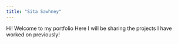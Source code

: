 ```yaml
---
title: "Sita Sawhney"
---
```


Hi! Welcome to my portfolio 
Here I will be sharing the projects I have worked on previously!
 
